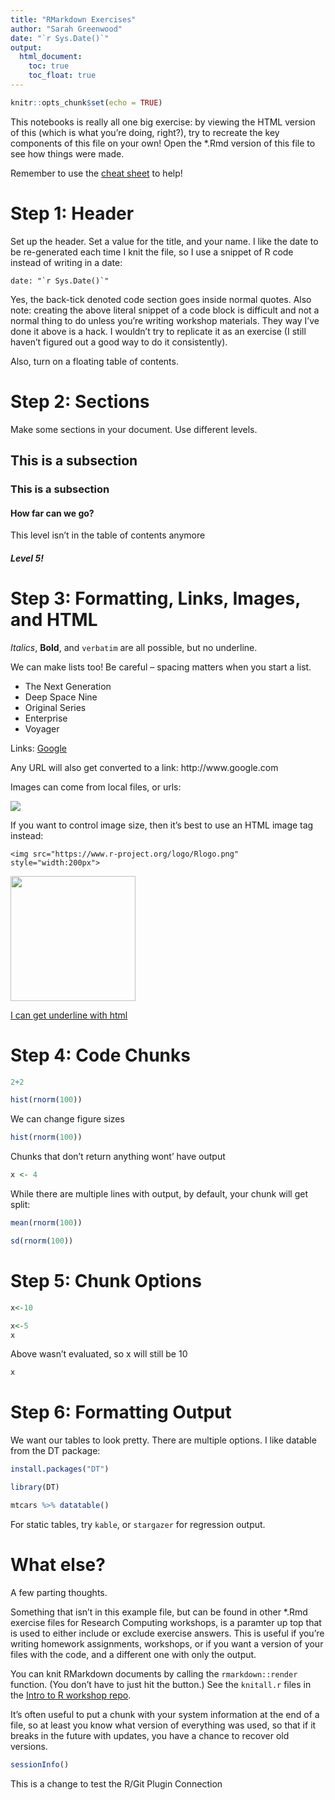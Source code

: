 ```yaml
---
title: "RMarkdown Exercises"
author: "Sarah Greenwood"
date: "`r Sys.Date()`"
output: 
  html_document:
    toc: true
    toc_float: true
---
```


```r
knitr::opts_chunk$set(echo = TRUE)
```

This notebooks is really all one big exercise: by viewing the HTML version of this (which is what you’re doing, right?), try to recreate the key components of this file on your own! Open the *.Rmd version of this file to see how things were made.

Remember to use the [cheat sheet](http://www.rstudio.com/wp-content/uploads/2016/03/rmarkdown-cheatsheet-2.0.pdf) to help!

# Step 1: Header
Set up the header. Set a value for the title, and your name. I like the date to be re-generated each time I knit the file, so I use a snippet of R code instead of writing in a date:

<code>date: &quot;&#96;r Sys.Date()&#96;&quot;</code>

Yes, the back-tick denoted code section goes inside normal quotes. Also note: creating the above literal snippet of a code block is difficult and not a normal thing to do unless you’re writing workshop materials. They way I’ve done it above is a hack. I wouldn’t try to replicate it as an exercise (I still haven’t figured out a good way to do it consistently).

Also, turn on a floating table of contents.

# Step 2: Sections

Make some sections in your document. Use different levels.

## This is a subsection

### This is a subsection

#### How far can we go? 

This level isn't in the table of contents anymore

##### Level 5!

# Step 3: Formatting, Links, Images, and HTML

*Italics*, **Bold**, and `verbatim` are all possible, but no underline.

We can make lists too! Be careful – spacing matters when you start a list.

- The Next Generation
- Deep Space Nine
- Original Series
- Enterprise
- Voyager

Links: [Google](www.google.com)

Any URL will also get converted to a link: http://www.google.com

Images can come from local files, or urls:

![](rainbow.png)

If you want to control image size, then it's best to use an HTML image tag instead: 

```
<img src="https://www.r-project.org/logo/Rlogo.png" style="width:200px">
```

<img src="https://www.r-project.org/logo/Rlogo.png" style="width:200px">

<u> I can get underline with html </u>

# Step 4: Code Chunks

```r
2+2
```

```r
hist(rnorm(100))
```

We can change figure sizes

```r
hist(rnorm(100))
```

Chunks that don't return anything wont' have output
```r
x <- 4
```

While there are multiple lines with output, by default, your chunk will get split:

```r
mean(rnorm(100))
```

```r
sd(rnorm(100))
```

# Step 5: Chunk Options

```r
x<-10
```

```r
x<-5
x
```

Above wasn't evaluated, so x will still be 10

```r
x
```


# Step 6: Formatting Output

We want our tables to look pretty. There are multiple options. I like datable from the DT package:

```r
install.packages("DT")
```

```r
library(DT)
```

```r
mtcars %>% datatable() 
```

For static tables, try `kable`, or `stargazer` for regression output. 

# What else? 

A few parting thoughts.

Something that isn’t in this example file, but can be found in other *.Rmd exercise files for Research Computing workshops, is a paramter up top that is used to either include or exclude exercise answers. This is useful if you’re writing homework assignments, workshops, or if you want a version of your files with the code, and a different one with only the output.

You can knit RMarkdown documents by calling the `rmarkdown::render` function. (You don’t have to just hit the button.) See the `knitall.r` files in the [Intro to R workshop repo](https://github.com/nuitrcs/intro_r_workshop).

It’s often useful to put a chunk with your system information at the end of a file, so at least you know what version of everything was used, so that if it breaks in the future with updates, you have a chance to recover old versions.

```r
sessionInfo()
```

This is a change to test the R/Git Plugin Connection